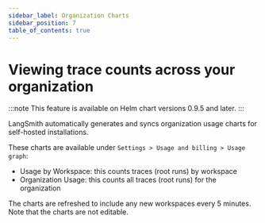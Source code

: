 ```yaml
---
sidebar_label: Organization Charts
sidebar_position: 7
table_of_contents: true
---
```


# Viewing trace counts across your organization

:::note
This feature is available on Helm chart versions 0.9.5 and later.
:::

LangSmith automatically generates and syncs organization usage charts for self-hosted installations.

These charts are available under `Settings > Usage and billing > Usage graph`:

- Usage by Workspace: this counts traces (root runs) by workspace
- Organization Usage: this counts all traces (root runs) for the organization

The charts are refreshed to include any new workspaces every 5 minutes.  
Note that the charts are not editable.
